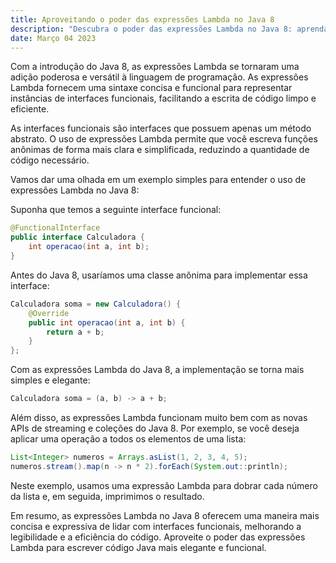 ```yaml
---
title: Aproveitando o poder das expressões Lambda no Java 8
description: "Descubra o poder das expressões Lambda no Java 8: aprenda como essa adição versátil à linguagem simplifica a escrita de código limpo e eficiente, facilitando a implementação de interfaces funcionais e a integração com as APIs de streaming e coleções."
date: Março 04 2023
---
```


Com a introdução do Java 8, as expressões Lambda se tornaram uma adição poderosa e versátil à linguagem de programação. As expressões Lambda fornecem uma sintaxe concisa e funcional para representar instâncias de interfaces funcionais, facilitando a escrita de código limpo e eficiente.

As interfaces funcionais são interfaces que possuem apenas um método abstrato. O uso de expressões Lambda permite que você escreva funções anônimas de forma mais clara e simplificada, reduzindo a quantidade de código necessário.

Vamos dar uma olhada em um exemplo simples para entender o uso de expressões Lambda no Java 8:

Suponha que temos a seguinte interface funcional:

```java
@FunctionalInterface
public interface Calculadora {
    int operacao(int a, int b);
}
```

Antes do Java 8, usaríamos uma classe anônima para implementar essa interface:

```java
Calculadora soma = new Calculadora() {
    @Override
    public int operacao(int a, int b) {
        return a + b;
    }
};
```

Com as expressões Lambda do Java 8, a implementação se torna mais simples e elegante:

```java
Calculadora soma = (a, b) -> a + b;
```

Além disso, as expressões Lambda funcionam muito bem com as novas APIs de streaming e coleções do Java 8. Por exemplo, se você deseja aplicar uma operação a todos os elementos de uma lista:

```java
List<Integer> numeros = Arrays.asList(1, 2, 3, 4, 5);
numeros.stream().map(n -> n * 2).forEach(System.out::println);
```

Neste exemplo, usamos uma expressão Lambda para dobrar cada número da lista e, em seguida, imprimimos o resultado.

Em resumo, as expressões Lambda no Java 8 oferecem uma maneira mais concisa e expressiva de lidar com interfaces funcionais, melhorando a legibilidade e a eficiência do código. Aproveite o poder das expressões Lambda para escrever código Java mais elegante e funcional.